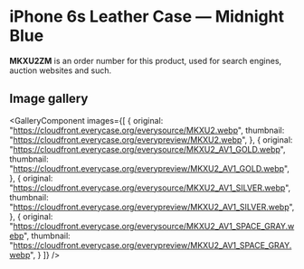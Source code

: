 
# iPhone 6s Leather Case — Midnight Blue

<Callout type='info' emoji='👉🏻'>**MKXU2ZM** is an order number for this product, used for search engines, auction websites and such.</Callout>

## Image gallery

<GalleryComponent
    images={[
      {
        original: "https://cloudfront.everycase.org/everysource/MKXU2.webp",
        thumbnail: "https://cloudfront.everycase.org/everypreview/MKXU2.webp",
      },
      {
        original: "https://cloudfront.everycase.org/everysource/MKXU2_AV1_GOLD.webp",
        thumbnail: "https://cloudfront.everycase.org/everypreview/MKXU2_AV1_GOLD.webp",
      },
      {
        original: "https://cloudfront.everycase.org/everysource/MKXU2_AV1_SILVER.webp",
        thumbnail: "https://cloudfront.everycase.org/everypreview/MKXU2_AV1_SILVER.webp",
      },
      {
        original: "https://cloudfront.everycase.org/everysource/MKXU2_AV1_SPACE_GRAY.webp",
        thumbnail: "https://cloudfront.everycase.org/everypreview/MKXU2_AV1_SPACE_GRAY.webp",
      }
    ]}
  />
